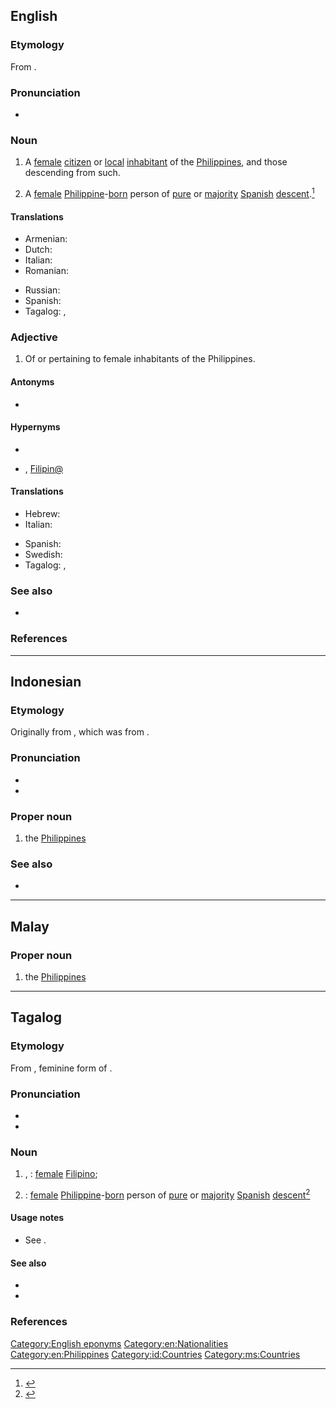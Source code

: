 {{also|filipina}}
==English==

===Etymology===
From {{bor|en|es|filipina|g=f|pos=feminine form of {{m|es|filipino}}}}.

===Pronunciation===
* {{IPA|en|/fɪlɪˈpiːnə/}}

===Noun===
{{en-noun}}

# {{lb|en|countable}} A [[female]] [[citizen]] or [[local]] [[inhabitant]] of the [[Philippines]], and those descending from such.
#: {{syn|en|Pinay}}
# {{lb|en|obsolete|historical|countable}} A [[female]] [[Philippine]]-[[born]] person of [[pure]] or [[majority]] [[Spanish]] [[descent]].<ref>{{cite-journal|last=Wickberg|first=E.|date=March 1964|title=The Chinese Mestizo in Philippine History|url=https://kuscholarworks.ku.edu/bitstream/handle/1808/1129/CEAS.1964.n10.pdf?sequence=1|journal=Journal of Southeast Asian History|volume=5|pages=63|via=KU ScholarWorks}}</ref>
#: {{syn|en|Spaniard|Spanish}}

====Translations====
{{trans-top|A female native or inhabitant of the Philippines}}
* Armenian: {{t|hy|ֆիլիպինուհի}}
* Dutch: {{t+|nl|Filipijnse|f}}
* Italian: {{t|it|filippina|f}}
* Romanian: {{t+|ro|filipineză|f}}
{{trans-mid}}
* Russian: {{t+|ru|филиппинка|f}}
* Spanish: {{t+|es|filipina|f}}
* Tagalog: {{t|tl|Pilipina}}, {{t|tl|Pinay}}
{{trans-bottom}}

===Adjective===
{{en-adj|-}}

# Of or pertaining to female inhabitants of the Philippines.

====Antonyms====
* {{l|en|Filipino}}

====Hypernyms====
* {{l|en|Philippine}}
* {{l|en|Filipino}}, [[Filipin@]]

====Translations====
{{trans-top|Of or pertaining to female natives or inhabitants of the Philippines}}
* Hebrew: {{t|he|פיליפינית|tr=filipinit}}
* Italian: {{t|it|filippina|f}} {{qualifier|not gender-specific}}
{{trans-mid}}
* Spanish: {{t+|es|filipina|f}} {{qualifier|not gender-specific}}
* Swedish: {{t+|sv|filippinsk}} {{qualifier|not gender-specific}}
* Tagalog: {{t|tl|Pilipina}}, {{t|tl|Pinay}}
{{trans-bottom}}

===See also===
* {{l|en|Filipino}}

===References===
<references/>

[[Category:English eponyms]]
[[Category:en:Nationalities]]
[[Category:en:Philippines]]

----

==Indonesian==
{{wikipedia|lang=id}}

===Etymology===
Originally from {{der|id|es|Filipinas}}, which was from {{m|es|Felipe|tr=the name of a king of {{m|en|Spain}}}}.

===Pronunciation===
* {{IPA|id|[filiˈpina]|}}
* {{hyphenation|id|Fi|li|pi|na}}

===Proper noun===
{{head|id|proper noun}}

# the [[Philippines]]

===See also===
* {{list:countries of Asia/id}}

[[Category:id:Countries]]

----

==Malay==

===Proper noun===
{{head|ms|proper noun}}

# the [[Philippines]]

[[Category:ms:Countries]]

----

==Tagalog==

===Etymology===
From {{bor|tl|es|filipina|g=f}}, feminine form of {{m|es|filipino}}.

===Pronunciation===
* {{hyph|tl|Fi|li|pi|na}}
* {{tl-IPA}}

===Noun===
{{head|tl|noun|masculine|Filipino}}

# {{lb|tl|proscribed}} {{alt form|tl|Pilipina|nocap=1}}, {{feminine of|tl|Pilipino}}: [[female]] [[Filipino]]; {{l|en|Filipina}} {{gl|person}}
# {{lb|tl|obsolete|historical}} {{feminine of|tl|Pilipino}}: [[female]] [[Philippine]]-[[born]] person of [[pure]] or [[majority]] [[Spanish]] [[descent]]<ref>{{cite-journal|last=Wickberg|first=E.|date=March 1964|title=The Chinese Mestizo in Philippine History|url=https://kuscholarworks.ku.edu/bitstream/handle/1808/1129/CEAS.1964.n10.pdf?sequence=1|journal=Journal of Southeast Asian History|volume=5|pages=63|via=KU ScholarWorks}}</ref>

====Usage notes====
* See {{l|tl|Filipino#Usage notes}}.

====See also====
* {{l|tl|Espanyola}}
* {{l|tl|Kastila}}

===References===
<references/>